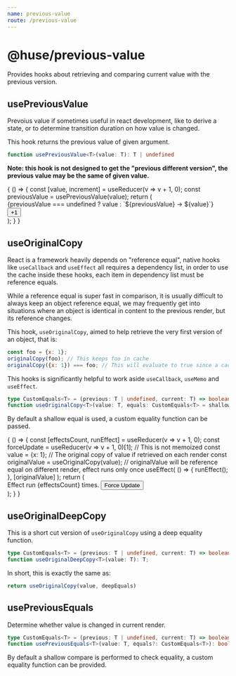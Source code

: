 ```yaml
---
name: previous-value
route: /previous-value
---
```



# @huse/previous-value

Provides hooks about retrieving and comparing current value with the previous version.

## usePreviousValue

Prevoius value if sometimes useful in react development, like to derive a state,
or to determine transition duration on how value is changed.

This hook returns the previous value of given argument.

```typescript
function usePreviousValue<T>(value: T): T | undefined
```

**Note: this hook is not designed to get the "previous different version", the previous value may be the same of given value.**

<Playground>
    {
        () => {
            const [value, increment] = useReducer(v => v + 1, 0);
            const previousValue = usePreviousValue(value);
            return (
                <div>
                    {previousValue === undefined ? value : `${previousValue} -> ${value}`}
                    <Button onClick={increment}>+1</Button>
                </div>
            );
        }
    }
</Playground>

## useOriginalCopy

React is a framework heavily depends on "reference equal",
native hooks like `useCallback` and `useEffect` all requires a dependency list,
in order to use the cache inside these hooks, each item in dependency list must be reference equals.

While a reference equal is super fast in comparison, it is usually difficult to always keep an object reference equal,
we may frequently get into situations where an object is identical in content to the previous render,
but its reference changes.

This hook, `useOriginalCopy`, aimed to help retrieve the very first version of an object, that is:

```jsx
const foo = {x: 1};
originalCopy(foo); // This keeps foo in cache
originalCopy({x: 1}) === foo; // This will evaluate to true since a cached version is returned
```

This hooks is significantly helpful to work aside `useCallback`, `useMemo` and `useEffect`.

```typescript
type CustomEquals<T> = (previous: T | undefined, current: T) => boolean;
function useOriginalCopy<T>(value: T, equals: CustomEquals<T> = shallowEquals): T
```

By default a shallow equal is used, a custom equality function can be passed.

<Playground>
    {
        () => {
            const [effectsCount, runEffect] = useReducer(v => v + 1, 0);
            const forceUpdate = useReducer(v => v + 1, 0)[1];
            // This is not memoized
            const value = {x: 1};
            // The original copy of value if retrieved on each render
            const originalValue = useOriginalCopy(value);
            // originalValue will be reference equal on different render, effect runs only once
            useEffect(
                () => {
                    runEffect();
                },
                [originalValue]
            );
            return (
                <div>
                    Effect run {effectsCount} times.
                    <Button onClick={forceUpdate}>Force Update</Button>
                </div>
            );
        }
    }
</Playground>

## useOriginalDeepCopy

This is a short cut version of `useOriginalCopy` using a deep equality function.

```typescript
type CustomEquals<T> = (previous: T | undefined, current: T) => boolean;
function useOriginalDeepCopy<T>(value: T): T;
```

In short, this is exactly the same as:

```jsx
return useOriginalCopy(value, deepEquals)
```

## usePreviousEquals

Determine whether value is changed in current render.

```typescript
type CustomEquals<T> = (previous: T | undefined, current: T) => boolean
function usePreviousEquals<T>(value: T, equals?: CustomEquals<T>): boolean;
```

By default a shallow compare is performed to check equality, a custom equality function can be provided.
